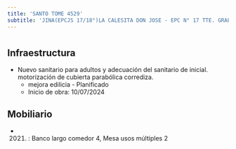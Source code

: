 ```yaml
---
title: 'SANTO TOME 4529'
subtitle: 'JINA(EPCJS 17/18°)LA CALESITA DON JOSE - EPC N° 17 TTE. GRAL. LUIS MARIA CAMPOS'
---
```


#
## Infraestructura

* Nuevo sanitario para adultos y adecuación del sanitario de inicial. motorización de cubierta parabólica corrediza. 
    + mejora edilicia - Planificado 
    + Inicio de obra: 10/07/2024 






## Mobiliario

*  (2021) : Banco largo comedor 4, Mesa usos múltiples 2 



